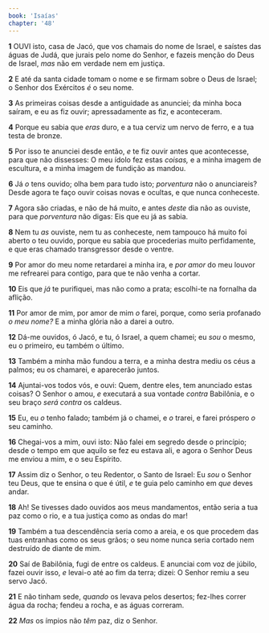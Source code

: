 ```yaml
---
book: 'Isaías'
chapter: '48'
---
```


**1** OUVI isto, casa de Jacó, que vos chamais do nome de Israel, e saístes das águas de Judá, que jurais pelo nome do Senhor, e fazeis menção do Deus de Israel, _mas_ não em verdade nem em justiça.

**2** E até da santa cidade tomam o nome e se firmam sobre o Deus de Israel; o Senhor dos Exércitos _é_ o seu nome.

**3** As primeiras coisas desde a antiguidade as anunciei; da minha boca saíram, e eu as fiz ouvir; apressadamente as fiz, e aconteceram.

**4** Porque eu sabia que _eras_ duro, e a tua cerviz um nervo de ferro, e a tua testa de bronze.

**5** Por isso te anunciei desde então, _e_ te fiz ouvir antes que acontecesse, para que não dissesses: O meu ídolo fez estas _coisas,_ e a minha imagem de escultura, e a minha imagem de fundição as mandou.

**6** Já _o_ tens ouvido; olha bem para tudo isto; _porventura_ não o anunciareis? Desde agora te faço ouvir coisas novas e ocultas, e que nunca conheceste.

**7** Agora são criadas, e não de há muito, e antes _deste_ dia não as ouviste, para que _porventura_ não digas: Eis que eu já as sabia.

**8** Nem tu _as_ ouviste, nem tu as conheceste, nem tampouco há muito foi aberto o teu ouvido, porque eu sabia que procederias muito perfidamente, e que eras chamado transgressor desde o ventre.

**9** Por amor do meu nome retardarei a minha ira, e _por amor_ do meu louvor me refrearei para contigo, para que te não venha a cortar.

**10** Eis que _já_ te purifiquei, mas não como a prata; escolhi-te na fornalha da aflição.

**11** Por amor de mim, por amor de mim _o_ farei, porque, como seria profanado _o meu nome?_ E a minha glória não a darei a outro.

**12** Dá-me ouvidos, ó Jacó, e tu, ó Israel, a quem chamei; eu _sou_ o mesmo, eu o primeiro, eu também o último.

**13** Também a minha mão fundou a terra, e a minha destra mediu os céus a palmos; eu os chamarei, e aparecerão juntos.

**14** Ajuntai-vos todos vós, e ouvi: Quem, dentre eles, tem anunciado estas coisas? O Senhor o amou, _e_ executará a sua vontade _contra_ Babilônia, e o seu braço _será contra_ os caldeus.

**15** Eu, eu _o_ tenho falado; também já o chamei, e _o_ trarei, e farei próspero _o_ seu caminho.

**16** Chegai-vos a mim, ouvi isto: Não falei em segredo desde o princípio; desde o tempo em que aquilo se fez eu estava ali, e agora o Senhor Deus me enviou a mim, e o seu Espírito.

**17** Assim diz o Senhor, o teu Redentor, o Santo de Israel: Eu _sou_ o Senhor teu Deus, que te ensina o que é útil, _e_ te guia pelo caminho em _que_ deves andar.

**18** Ah! Se tivesses dado ouvidos aos meus mandamentos, então seria a tua paz como o rio, e a tua justiça como as ondas do mar!

**19** Também a tua descendência seria como a areia, e os que procedem das tuas entranhas como os seus grãos; o seu nome nunca seria cortado nem destruído de diante de mim.

**20** Saí de Babilônia, fugi de entre os caldeus. E anunciai com voz de júbilo, fazei ouvir isso, _e_ levai-o até ao fim da terra; dizei: O Senhor remiu a seu servo Jacó.

**21** E não tinham sede, _quando_ os levava pelos desertos; fez-lhes correr água da rocha; fendeu a rocha, e as águas correram.

**22** _Mas_ os ímpios não _têm_ paz, diz o Senhor.
